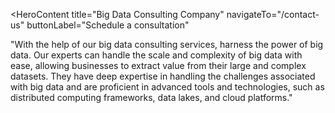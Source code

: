 <HeroContent
  title="Big Data Consulting Company"
  navigateTo="/contact-us"
  buttonLabel="Schedule a consultation"
>
  "With the help of our big data consulting services, harness the power of big
  data. Our experts can handle the scale and complexity of big data with ease,
  allowing businesses to extract value from their large and complex datasets.
  They have deep expertise in handling the challenges associated with big data
  and are proficient in advanced tools and technologies, such as distributed
  computing frameworks, data lakes, and cloud platforms."
</HeroContent>

<ClientCompaniesComponent />
<CountUpAnimationContainer />

<MainContent mainPara="Our Big Data Consulting Services" />

<section className="grid grid-cols-2 gap-7 w-full py-8">
  <section className="w-full col-span-1 cursor-pointer">
    <ServiceCard
      service={{
        id: "Big-Data-Strategy-Development",
        image: "/servicesPage/big_data_strategy_development.png",
        title: "Big Data Strategy Development",
        description:
          "We work with clients to develop a comprehensive data strategy aligned with their business goals. This involves assessing their data needs, identifying data sources, defining data governance policies, and establishing data management frameworks.",
        urlPath: "big-data-strategy-development",
      }}
    />
  </section>

  <section className="w-full col-span-1 cursor-pointer">
    <ServiceCard
      service={{
        id: "Big-Data-Architecture-Design",
        image: "/servicesPage/big_data_architecture_design.png",
        title: "Big Data Architecture Design",
        description:
          "Our big data experts assist in designing scalable and efficient data architectures to handle the storage, processing, and analysis of your big data. This includes selecting appropriate database technologies, data lakes, data warehouses, and integration frameworks to support your organization’s data ecosystem.",
        urlPath: "big-data-architecture-design",
      }}
    />
  </section>
</section>

<section className="grid grid-cols-2 gap-7 w-full py-8">
  <section className="w-full col-span-1 cursor-pointer">
    <ServiceCard
      service={{
        id: "Data-Integration-and-ETL",
        image: "/servicesPage/data_integration_and_etl.png",
        title: "Data Integration and ETL",
        description:
          "We streamline the process of extracting, transforming, and loading (ETL) data from diverse sources into a unified format for analysis. We design and implement data integration pipelines, ensuring data quality, consistency, and efficient data movement.",
        urlPath: "data-integration-and-etl",
      }}
    />
  </section>

  <section className="w-full col-span-1 cursor-pointer">
    <ServiceCard
      service={{
        id: "Data-Governance-and-Security",
        image: "/servicesPage/data_governance_and_security.png",
        title: "Data Governance and Security",
        description:
          "Our big data experts help organizations establish robust data governance frameworks to ensure data integrity, privacy, and compliance. They assist in defining data access controls, data classification, data lineage, and data retention policies to safeguard sensitive information.",
        urlPath: "data-governance-and-security",
      }}
    />
  </section>
</section>

<section className="grid grid-cols-2 gap-7 w-full py-8">
  <section className="w-full col-span-1 cursor-pointer">
    <ServiceCard
      service={{
        id: "Data-Visualization-and-Reporting",
        image: "/servicesPage/data_visualization_and_reporting.png",
        title: "Data Visualization and Reporting",
        description:
          "Our big data experts help organizations in data preparation, selecting suitable visualization techniques, and developing scalable solutions. By collaborating with data visualization specialists and domain experts, they help build visually compelling and interactive reporting systems that unlock the potential of big data for organizations.",
        urlPath: "data-visualization-and-reporting",
      }}
    />
  </section>

  <section className="w-full col-span-1 cursor-pointer">
    <ServiceCard
      service={{
        id: "ML-and-Analytics-Algorithms",
        image: "/servicesPage/ml_and_analytics_algorithms.png",
        title: "ML and Analytics Algorithms",
        description:
          "Our big data experts utilize their specialized knowledge and skills to implement machine learning and data analytics algorithms and models within data processing pipelines. This involves tasks such as selecting appropriate algorithms, configuring them to work with the specific dataset and problem at hand, training the models using the available data, and applying them to generate actionable insights.",
        urlPath: "ml-and-analytics-algorithms",
      }}
    />
  </section>
</section>

<MainContent mainPara="Our Big Data Advisors Are Skilled In" />

<section className="grid grid-cols-2 gap-7 w-full py-8">
  <section className="w-full col-span-1 cursor-pointer">
    <ServiceCard
      service={{
        id: "Data-Management",
        image: "/servicesPage/data_management.png",
        title: "Data Management",
        description:
          "Our big data experts are proficient in data acquisition, data cleansing, data integration, and data storage techniques. They are skilled at handling and processing diverse data formats and structures.",
        urlPath: "data-management",
      }}
    />
  </section>

  <section className="w-full col-span-1 cursor-pointer">
    <ServiceCard
      service={{
        id: "Distributed-Computing",
        image: "/servicesPage/distributed_computing.png",
        title: "Distributed Computing",
        description:
          "Big data often requires distributed computing frameworks like Apache Hadoop or Apache Spark. Our experts leverage their knowledge of these frameworks to design and implement scalable data processing systems.",
        urlPath: "distributed-computing",
      }}
    />
  </section>
</section>

<section className="grid grid-cols-2 gap-7 w-full py-8">
  <section className="w-full col-span-1 cursor-pointer">
    <ServiceCard
      service={{
        id: "Data-Processing",
        image: "/servicesPage/data_processing.png",
        title: "Data Processing",
        description:
          "With expertise in data preprocessing, including data cleaning, transformation, and feature engineering, our big data experts ensure your data is meticulously prepared and optimized for analysis and modeling purposes.",
        urlPath: "data-processing",
      }}
    />
  </section>

  <section className="w-full col-span-1 cursor-pointer">
    <ServiceCard
      service={{
        id: "Machine-Learning",
        image: "/servicesPage/machine_learning.png",
        title: "Machine Learning",
        description:
          "Our big data experts possess expertise in various machine learning algorithms and techniques, including supervised and unsupervised learning, deep learning, ensemble methods, and dimensionality reduction.",
        urlPath: "machine-learning",
      }}
    />
  </section>
</section>

<section className="grid grid-cols-2 gap-7 w-full py-8">
  <section className="w-full col-span-1 cursor-pointer">
    <ServiceCard
      service={{
        id: "Data-Visualization",
        image: "/servicesPage/data_visualization.png",
        title: "Data Visualization",
        description:
          "Our team of big data experts effectively communicates insights from big data through visualizations. With knowledge of data visualization tools and techniques, they are able to present complex data in a meaningful and interpretable way.",
        urlPath: "data-visualization",
      }}
    />
  </section>

  <section className="w-full col-span-1 cursor-pointer">
    <ServiceCard
      service={{
        id: "Big-Data-Platforms",
        image: "/servicesPage/big_data_platforms.png",
        title: "Big Data Platforms",
        description:
          "Our experts are familiar with popular big data platforms like Apache Hadoop, Apache Spark, and cloud-based platforms such as Amazon Web Services (AWS) or Google Cloud Platform (GCP). They know how to leverage these platforms for efficient data processing and analysis.",
        urlPath: "big-data-platforms",
      }}
    />
  </section>
</section>

<section className="grid grid-cols-2 gap-7 w-full py-8">
  <section className="w-full col-span-1 cursor-pointer">
    <ServiceCard
      service={{
        id: "Data-Security-and-Privacy",
        image: "/servicesPage/data_security_and_privacy.png",
        title: "Data Security and Privacy",
        description:
          "Our big data experts are proficient in the techniques and best practices for ensuring data protection, regulatory compliance, and data governance management.",
        urlPath: "data-security-and-privacy",
      }}
    />
  </section>

  <section className="w-full col-span-1 cursor-pointer">
    <ServiceCard
      service={{
        id: "Performance-Optimization",
        image: "/servicesPage/performance_optimization.png",
        title: "Performance Optimization",
        description:
          "Our team possesses the skills necessary to optimize the performance of big data systems, including tuning algorithms, optimizing data storage and retrieval, and improving overall system efficiency.",
        urlPath: "performance-optimization",
      }}
    />
  </section>
</section>

<MainContent mainPara="Sectoral Verticals We Provide Service" />

<section className="grid grid-cols-2 gap-7 w-full py-8">
  <section className="w-full col-span-1 cursor-pointer">
    <ServiceCard
      service={{
        id: "Healthcare",
        image: "/servicesPage/healthcare.png",
        title: "Healthcare",
        description:
          "Healthcare providers can enhance patient outcomes, reduce costs, and increase operational efficiency by analyzing large volumes of patient data. We also help improve business operations with our robust AI solutions designed for automating big data analysis.",
        urlPath: "healthcare",
      }}
    />
  </section>

  <section className="w-full col-span-1 cursor-pointer">
    <ServiceCard
      service={{
        id: "Finance",
        image: "/servicesPage/finance.png",
        title: "Finance",
        description:
          "With our big data analytics expertise, financial service companies can gain insights into customer behavior, fraud detection, risk management, and more. They can use these insights to make informed decisions and gain a competitive advantage in the rapidly evolving business landscape.",
        urlPath: "finance",
      }}
    />
  </section>
</section>

<section className="grid grid-cols-2 gap-7 w-full py-8">
  <section className="w-full col-span-1 cursor-pointer">
    <ServiceCard
      service={{
        id: "Retail",
        image: "/servicesPage/retail.png",
        title: "Retail",
        description:
          "With our big data analytics expertise, retailers can improve supply chain management, understand customer preferences, and optimize pricing and promotions. With our years of AI and big data expertise, we help retail businesses with custom AL/ML solutions designed to simplify their internal and customer-facing operations.",
        urlPath: "retail",
      }}
    />
  </section>

  <section className="w-full col-span-1 cursor-pointer">
    <ServiceCard
      service={{
        id: "Manufacturing",
        image: "/servicesPage/manufacturing.png",
        title: "Manufacturing",
        description:
          "Big data analytics help manufacturing businesses improve quality control, optimize production processes, and reduce downtime. Our big data consulting services are aimed at helping manufacturing companies leverage data insights to increase efficiency and reduce costs.",
        urlPath: "manufacturing",
      }}
    />
  </section>
</section>
